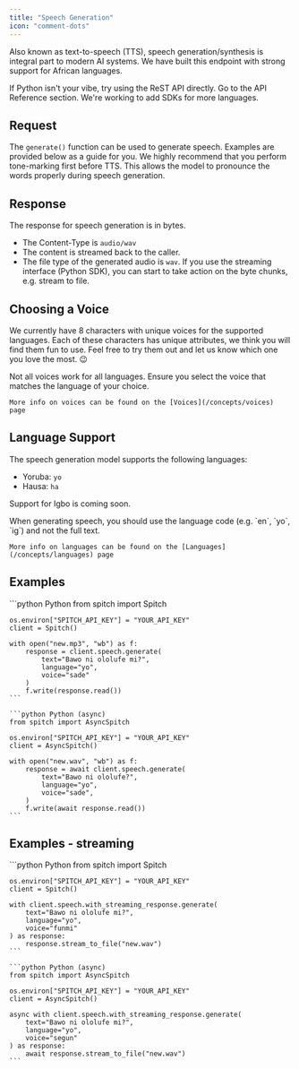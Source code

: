 ```yaml
---
title: "Speech Generation"
icon: "comment-dots"
---
```


Also known as text-to-speech (TTS), speech generation/synthesis is integral part to modern AI systems. We have built this endpoint with strong support for African languages.

<Tip>
    If Python isn't your vibe, try using the ReST API directly. Go to the API Reference section.
    We're working to add SDKs for more languages.
</Tip>

## Request
The `generate()` function can be used to generate speech. Examples are provided below as a guide for you.
<Info>
    We highly recommend that you perform tone-marking first before TTS. This allows the model to pronounce the words properly during speech generation.
</Info>

## Response
The response for speech generation is in bytes.
* The Content-Type is `audio/wav`
* The content is streamed back to the caller.
* The file type of the generated audio is `wav`.
If you use the streaming interface (Python SDK), you can start to take action on the byte chunks, e.g. stream to file.

## Choosing a Voice
We currently have 8 characters with unique voices for the supported languages.
Each of these characters has unique attributes, we think you will find them fun to use. Feel free to try them out and let us know which one you love the most. 😉

<Note>
    Not all voices work for all languages. Ensure you select the voice that matches the language of your choice.

    More info on voices can be found on the [Voices](/concepts/voices) page
</Note>


## Language Support
The speech generation model supports the following languages:
- Yoruba: `yo`
- Hausa: `ha`

Support for Igbo is coming soon.

<Note>
    When generating speech, you should use the language code (e.g. `en`, `yo`, `ig`) and not the full text.

    More info on languages can be found on the [Languages](/concepts/languages) page
</Note>

## Examples
<CodeGroup>
    ```python Python
    from spitch import Spitch

    os.environ["SPITCH_API_KEY"] = "YOUR_API_KEY"
    client = Spitch()

    with open("new.mp3", "wb") as f:
        response = client.speech.generate(
            text="Bawo ni ololufe mi?",
            language="yo",
            voice="sade"
        )
        f.write(response.read())
    ```

    ```python Python (async)
    from spitch import AsyncSpitch

    os.environ["SPITCH_API_KEY"] = "YOUR_API_KEY"
    client = AsyncSpitch()

    with open("new.wav", "wb") as f:
        response = await client.speech.generate(
            text="Bawo ni ololufe?",
            language="yo",
            voice="sade",
        )
        f.write(await response.read())
    ```

</CodeGroup>


## Examples - streaming
<CodeGroup>
    ```python Python
    from spitch import Spitch

    os.environ["SPITCH_API_KEY"] = "YOUR_API_KEY"
    client = Spitch()

    with client.speech.with_streaming_response.generate(
        text="Bawo ni ololufe mi?",
        language="yo",
        voice="funmi"
    ) as response:
        response.stream_to_file("new.wav")
    ```

    ```python Python (async)
    from spitch import AsyncSpitch

    os.environ["SPITCH_API_KEY"] = "YOUR_API_KEY"
    client = AsyncSpitch()

    async with client.speech.with_streaming_response.generate(
        text="Bawo ni ololufe mi?",
        language="yo",
        voice="segun"
    ) as response:
        await response.stream_to_file("new.wav")
    ```
</CodeGroup>
